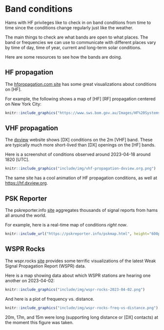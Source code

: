# Band conditions

Hams with HF privileges like to check in on band conditions from time to time since the conditions change regularly just like the weather.

The main things to check are what bands are open to what places.
The band or frequencies we can use to communicate with different places vary by time of day, time of year, current and long-term solar conditions.

Here are some resources to see how the bands are doing.

## HF propagation {-}

The [hfpropagation.com site](https://www.hfpropagation.com) has some great visualizations about conditions on [HF].

For example, the following shows a map of [HF] [RF] propagation centered on New York City:

```r
knitr::include_graphics("https://www.sws.bom.gov.au/Images/HF%20Systems/Global%20HF/HAP%20Charts/New%20York%20LDOCF.gif")
```

## VHF propagation {-}

The [dxview](https://vhf.dxview.org) website shows [DX] conditions on the 2m [VHF] band.
These are typically much more short-lived than [DX] openings on the [HF] bands.

Here is a screenshot of conditions observed around 2023-04-18 around 1820 [UTC].

```r
knitr::include_graphics("include/img/vhf-propagation-dxview.org.png")
```

The same site has a cool animation of HF propagation conditions, as well at <https://hf.dxview.org>.

## PSK Reporter {-}

The pskreporter.info [site](https://pskreporter.info) aggregates thousands of signal reports from hams all around the world.

For example, here is a real-time map of conditions *right now*.

```r
knitr::include_url("https://pskreporter.info/pskmap.html", height="600px")
```

## WSPR Rocks {-}

The wspr.rocks [site](https://wspr.rocks) provides some terrific visualizations of the latest Weak Signal Propagation Report (WSPR) data.

Here is a map showing data about which WSPR stations are hearing one another on 2023-04-02:

```r
knitr::include_graphics("include/img/wspr-rocks-2023-04-02.png")
```

And here is a plot of frequency vs. distance.

```r
knitr::include_graphics("include/img/wspr-rocks-freq-vs-distance.png")
```

20m, 17m, and 15m were long (supporting long distance or [DX] contacts) at the moment this figure was taken.